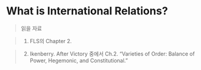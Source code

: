 # What is International Relations? {#ch3}

> 읽을 자료  

> 1. FLS의 Chapter 2.  

> 2. Ikenberry. After Victory 중에서 Ch.2. "Varieties of Order: Balance of Power, Hegemonic, and Constitutional."

## 
